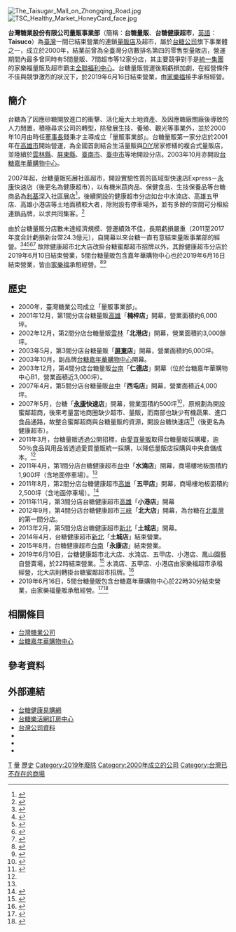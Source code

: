 {{Infobox Company|company_name=台灣糖業股份有限公司量販事業部|company_name_en=TAISUCO|company_logo=|company_type=[[股份有限公司|股份有限公司]]|trading_name=台糖量販、台糖健康超市、Taisuco|company_slogan=|traded_as=非上市（經濟部國營事業）|abbreviated_name=|local_code_name=TW|local_code=03794905|foundation=2000年10月1日|defunct= 2019年6月16日|location={{ROCTW}}臺南市仁德區田厝里文華路二段326號（[[仁德糖廠|仁德糖廠]]內）<br> {{ROCTW}}臺南市東區生產路68號|locations=12|area_served={{TWN}}|founder=錢秉才|key_people=[[董事長|董事長]]：黃育徵<br>[[總經理|總經理]]：管道一|industry=[[零售|零售]]型[[量販店|量販店]]|products=日常用品<br>超級市場<br>一般百貨業|capital=[[新臺幣|新臺幣]]56,367,498,650元|revenue=|assets=[[新臺幣|新臺幣]]56,367,498,650元|operating_income=|net_income=|num_employees=|accounting_period=|parent=[[台灣糖業股份有限公司|台灣糖業股份有限公司]]|subsid=|homepage=[http://www.tsctaisuco.com.tw/ www.tsctaisuco.com.tw]|footnotes=}}
[[File:The_Taisugar_Mall_on_Zhongqing_Road.jpg|thumb]]
[[File:TSC_Healthy_Market_HoneyCard_face.jpg|thumb]]

'''台灣糖業股份有限公司量販事業部'''（簡稱：'''台糖量販'''、'''台糖健康超市'''，[[英語|英語]]：'''Taisuco'''）為[[臺灣|臺灣]]一間已結束營業的連鎖[[量販店|量販店]]及超市，屬於[[台灣糖業公司|台糖公司]]旗下事業體之一，成立於2000年，結業前曾為全臺灣分店數排名第四的零售型量販店，營運期間內最多曾同時有5間量販、7間超市等12家分店，其主要競爭對手是[[統一集團|統一集團]]的家樂福量販及超市霸主[[全聯福利中心|全聯福利中心]]。台糖量販營運後期虧損加劇，在經營條件不佳與競爭激烈的狀況下，於2019年6月16日結束營業，由[[家樂福|家樂福]]接手承租經營。

== 簡介 ==
台糖為了因應砂糖開放進口的衝擊、活化龐大土地資產、及因應糖廠關廠後導致的人力閒置，積極尋求公司的轉型，除發展生技、養殖、觀光等事業外，並於2000年10月由時任[[董事長|董事長]]錢秉才主導成立「量販事業部」。台糖量販第一家分店於2001年在[[高雄市|高雄市]]開始營運，為全國首創結合生活量販與[[DIY|DIY]]居家修繕的複合式量販店，並陸續於[[雲林縣|雲林縣]]、[[屏東縣|屏東縣]]、[[臺南市|臺南市]]、[[臺中市|臺中市]]等地開設分店。2003年10月亦開設[[台糖嘉年華購物中心|台糖嘉年華購物中心]]。

2007年起，台糖量販拓展社區超市，開設實驗性質的區域型快速店Express－[[永康區|永康]]快速店（後更名為健康超市），以有機米蔬肉品、保健食品、生技保養品等台糖商品為[[利基|利基]]深入社區展店<ref>{{Cite web |url=http://www.tsctaisuco.com.tw/Sells/CP.aspx?s=1103&n=10800 |title=台糖健康超市 |access-date=2015-11-06 |archive-date=2019-05-02 |archive-url=https://web.archive.org/web/20190502144219/http://www.tsctaisuco.com.tw/Sells/CP.aspx?s=1103&n=10800 |dead-url=yes }}</ref>，後續開設的健康超市分店如台中水湳店、高雄五甲店、高雄小港店等土地面積較大者，除附設有停車場外，並有多餘的空間可分租給連鎖品牌，以求共同集客。<ref name="台糖健康超市 台中開第一家">{{cite news|author=曾麗芳|publisher=工商時報|url=https://m.ctee.com.tw/dailynews/20110422/a17aa17/205055/f1d26e17425d0f5ed37cb06416017940|title=台糖健康超市 台中開第一家|date=2011-04-22|accessdate=2019-03-30|archive-date=2019-05-02|archive-url=https://web.archive.org/web/20190502173640/https://m.ctee.com.tw/dailynews/20110422/a17aa17/205055/f1d26e17425d0f5ed37cb06416017940|dead-url=no}}</ref>

由於台糖量販分店數未達經濟規模、營運績效不佳，長期虧損嚴重（2011至2017年度合計虧損新台幣24.3億元），自開幕以來台糖一直有意結束量販事業部的經營。<ref>{{cite news|author=張嘉伶|publisher=蘋果日報|url=https://tw.appledaily.com/finance/20060327/GQL647BAJDDET4CCZHCRIRLQOQ/|title=台糖4家量販店擬出售|date=2006-03-27|accessdate=2019-03-30}}</ref><ref>{{Cite web |url=https://www.taisugar.com.tw/Monthly/CPN.aspx?ms=1405&p=13385771&s=13385805 |title=台糖通訊2016年3月號>台糖量販事業部的變革與展望（下） |access-date=2019-04-03 |archive-date=2019-05-02 |archive-url=https://web.archive.org/web/20190502103014/https://www.taisugar.com.tw/Monthly/CPN.aspx?ms=1405&p=13385771&s=13385805 |dead-url=no }}</ref><ref>{{cite news|author=黃麗芸|publisher=中央通訊社|url=http://www.cna.com.tw/news/aipl/201611210130-1.aspx|title=台糖量販7年虧逾20億元 評估轉型經營|date=2016-11-21|accessdate=2016-11-21|archive-date=2016-11-22|archive-url=https://web.archive.org/web/20161122200240/http://www.cna.com.tw/news/aipl/201611210130-1.aspx|dead-url=no}}</ref><ref>{{cite news|author=黃佩君、林菁樺|publisher=自由時報|url=https://news.ltn.com.tw/news/focus/paper/1272260|title=大虧30億 台糖量販擬轉手家樂福|date=2019-03-07|accessdate=2019-03-30|archive-date=2019-05-02|archive-url=https://web.archive.org/web/20190502125720/https://news.ltn.com.tw/news/focus/paper/1272260|dead-url=no}}</ref><ref>{{cite news|author=許麗珍|publisher=蘋果即時|url=https://tw.appledaily.com/new/realtime/20190318/1535564/|title=年虧3億台糖量販議價中　買家提年給4億代銷金|date=2019-03-18|accessdate=2019-03-30}}</ref> 故除健康超市北大店改掛台糖蜜鄰超市招牌以外，其餘健康超市分店於2019年6月10日結束營業，5間台糖量販包含嘉年華購物中心也於2019年6月16日結束營業，皆由[[家樂福|家樂福]]承租經營。<ref>{{cite news|author=馮建棨|publisher=工商時報|url=https://www.chinatimes.com/newspapers/20190412000347-260204?chdtv|title=今簽MOU 台糖量販六月轉手家樂福|date=2019-04-12|accessdate=2019-04-12|archive-date=2019-05-02|archive-url=https://web.archive.org/web/20190502113739/https://www.chinatimes.com/newspapers/20190412000347-260204?chdtv|dead-url=no}}</ref><ref>{{cite news|author=劉馥瑜|publisher=工商時報即時新聞|url=https://www.chinatimes.com/realtimenews/20190412003196-260410?chdtv|title=家樂福接手台糖量販超市 今簽約了！|date=2019-04-12|accessdate=2019-04-12|archive-date=2021-01-24|archive-url=https://web.archive.org/web/20210124145714/https://www.chinatimes.com/realtimenews/20190412003196-260410?chdtv|dead-url=no}}</ref>

== 歷史 ==
*2000年，臺灣糖業公司成立「量販事業部」。
*2001年12月，第1間分店台糖量販[[高雄市|高雄]]「'''楠梓店'''」開幕，營業面積約6,000坪。
*2002年12月，第2間分店台糖量販[[雲林縣|雲林]]「'''北港店'''」開幕，營業面積約3,000餘坪。
*2003年5月，第3間分店台糖量販「'''[[屏東縣|屏東]]店'''」開幕，營業面積約6,000坪。
*2003年10月，副品牌[[台糖嘉年華購物中心|台糖嘉年華購物中心]]開幕。
*2003年12月，第4間分店台糖量販[[臺南市|台南]]「'''仁德店'''」開幕（位於台糖嘉年華購物中心B1，營業面積近3,000坪）。
*2007年4月，第5間分店台糖量販[[臺中市|台中]]「'''西屯店'''」開幕，營業面積近4,000坪。
*2007年5月，台糖「'''[[永康區|永康]]快速店'''」開幕，營業面積約500坪<ref>{{cite news|title=台糖快速店進駐台南永康|newspaper=經濟日報 D3版|date=2007-05-24}}</ref>，原規劃為開設蜜鄰超商，後來考量當地商圈缺少超市、量販，而南部也缺少有機蔬果、進口食品通路，故整合蜜鄰超商與台糖量販的資源，開設台糖快速店<ref>{{cite news|title=台糖全聯頂好台南永康交鋒|newspaper=經濟日報 A10版|date=2007-07-12}}</ref>（後更名為健康超市）。
*2011年3月，台糖量販透過公開招標，由[[愛買|愛買量販]]取得台糖量販採購權，逾50％食品與用品皆透過愛買量販統一採購，以降低量販店採購與中央倉儲成本。<ref name="台糖健康超市 台中開第一家" />
*2011年4月，第1間分店台糖健康超市[[臺中市|台中]]「'''水湳店'''」開幕，商場樓地板面積約1,900坪（含地面停車場）。<ref name="台糖健康超市 台中開第一家" />
*2011年8月，第2間分店台糖健康超市[[高雄市|高雄]]「'''五甲店'''」開幕，商場樓地板面積約2,500坪（含地面停車場）。<ref>{{Cite web|url=http://www.taisugar.com.tw/chinese/News_detail.aspx?p=1&n=10017&s=3914|title=台糖量販立足大高雄社區型賣場 首波搶占鳳山區 五甲店歡喜開幕|access-date=2021-12-14|archive-date=2021-12-14|archive-url=https://web.archive.org/web/20211214095645/http://www.taisugar.com.tw/chinese/News_detail.aspx?p=1&n=10017&s=3914}}</ref>
*2011年11月，第3間分店台糖健康超市[[高雄市|高雄]]「'''小港店'''」開幕
*2012年9月，第4間分店台糖健康超市[[三峽區|三峽]]「'''北大店'''」開幕，為台糖在[[北臺灣|北臺灣]]的第一間分店。
*2013年2月，第5間分店台糖健康超市[[新北市|新北]]「'''土城店'''」開幕。
*2014年4月，台糖健康超市[[新北市|新北]]「'''土城店'''」結束營業。
*2015年8月，台糖健康超市[[臺南市|台南]]「'''永康店'''」結束營業。
*2019年6月10日，台糖健康超市北大店、水湳店、五甲店、小港店、鳳山園藝自營賣場，於22時結束營業。<ref>{{Cite web|url=https://www.taisugar.com.tw/chinese/News_detail.aspx?p=4&n=10084&s=7784|title=台糖健康超市6/10終止營業聲明|access-date=2022-05-30|archive-date=2021-03-07|archive-url=https://web.archive.org/web/20210307084447/https://www.taisugar.com.tw/chinese/News_detail.aspx?p=4&n=10084&s=7784}}</ref> 水湳店、五甲店、小港店由家樂福超市承租經營，北大店則轉掛台糖蜜鄰超市招牌。<ref>{{cite news|author=李雯珂、賴冠諭|url=https://tw.mobi.yahoo.com/news/量販店-年賠3億-台糖健康超市也收攤-111513101.html|title=量販店一年賠3億 台糖健康超市也收攤|publisher=民視新聞網|date=2019-06-10|accessdate=2019-06-17|archive-date=2019-07-25|archive-url=https://web.archive.org/web/20190725071656/https://tw.mobi.yahoo.com/news/%E9%87%8F%E8%B2%A9%E5%BA%97-%E5%B9%B4%E8%B3%A03%E5%84%84-%E5%8F%B0%E7%B3%96%E5%81%A5%E5%BA%B7%E8%B6%85%E5%B8%82%E4%B9%9F%E6%94%B6%E6%94%A4-111513101.html|dead-url=no}}</ref>
*2019年6月16日，5間台糖量販包含台糖嘉年華購物中心於22時30分結束營業，由家樂福量販承租經營。<ref>{{cite news|author=地方中心|publisher=台灣好新聞|url=https://tw.news.yahoo.com/amphtml/%E5%8F%B0%E7%B3%96%E9%87%8F%E8%B2%A9%E7%86%84%E7%87%88%E8%99%9F-%E5%A0%85%E5%AE%88%E5%B4%97%E4%BD%8D%E6%84%9F%E8%AC%9D%E7%9B%B8%E6%8C%BA-160400142.html|title=台糖量販熄燈號 堅守崗位感謝相挺|date=2019-06-17|accessdate=2019-06-21|archive-date=2019-07-26|archive-url=https://web.archive.org/web/20190726072328/https://tw.news.yahoo.com/amphtml/%E5%8F%B0%E7%B3%96%E9%87%8F%E8%B2%A9%E7%86%84%E7%87%88%E8%99%9F-%E5%A0%85%E5%AE%88%E5%B4%97%E4%BD%8D%E6%84%9F%E8%AC%9D%E7%9B%B8%E6%8C%BA-160400142.html|dead-url=no}}</ref><ref>{{cite news|author=陳慧明|publisher=經濟日報|url=https://money.udn.com/money/story/5635/3877104|title=台糖量販吹熄燈號 仍堅守崗位服務到最後一刻|date=2019-06-17|accessdate=2019-06-23|archive-date=2020-08-07|archive-url=https://web.archive.org/web/20200807155319/https://money.udn.com/money/story/5635/3877104|dead-url=no}}</ref>

== 相關條目 ==
*[[台灣糖業公司|台灣糖業公司]]
*[[台糖嘉年華購物中心|台糖嘉年華購物中心]]

== 參考資料 ==
{{reflist}}

== 外部連結 ==
*[http://www.ego888.com.tw/ 台糖健康易購網] {{Wayback|url=http://www.ego888.com.tw/ |date=20210117184553 }}
*[http://www.ez-lohas.com.tw/THClient/index.aspx?v=42048.5937512269 台糖樂活網訂房中心] {{Wayback|url=http://www.ez-lohas.com.tw/THClient/index.aspx?v=42048.5937512269 |date=20190502120938 }}
*[http://company.g0v.ronny.tw/id/03794905 台灣公司資料] {{Wayback|url=http://company.g0v.ronny.tw/id/03794905 |date=20211213172513 }}
*{{facebook|tsctaisuco|台糖量販}}
*{{facebook|tsc.ego888|台糖健康易購網}}
*{{facebook|TSC.Healthy.Market|健康・有機・幸福・台糖健康超市 Healthy Market}}

{{台灣連鎖超級市場}}
{{Taiwan Professional shops}}
{{台灣購物中心}}
[[Category:量販店|T]]
[[Category:台灣糖業公司|量]]
[[Category:台灣超級市場|歷史]]
[[Category:2019年廢除|Category:2019年廢除]]
[[Category:2000年成立的公司|Category:2000年成立的公司]]
[[Category:台灣已不存在的商場|Category:台灣已不存在的商場]]